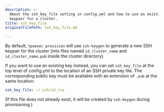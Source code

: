 ```yaml
---
description: >-
  About the ssh_key_file setting in config.yml and how to use an existing SSH
  keypair for a cluster.
title: ssh_key_file
originalFilePath: ssh_key_file.md

---
```


By default, `tpaexec provision` will use `ssh-keygen` to generate a new
SSH keypair for the cluster (into files named `id_cluster_name` and
`id_cluster_name.pub` inside the cluster directory).

If you want to use an existing key instead, you can set `ssh_key_file`
at the top level of config.yml to the location of an SSH private key
file. The corresponding public key must be available with an extension
of `.pub` at the same location:

```yaml
ssh_key_file: ~/.ssh/id_rsa
```

(If this file does not already exist, it will be created by `ssh-keygen`
during provisioning.)
